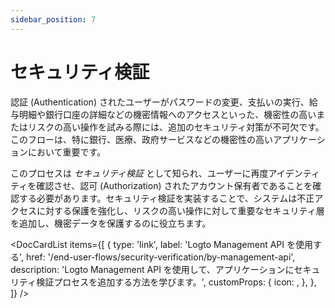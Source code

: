 ```yaml
---
sidebar_position: 7
---
```



# セキュリティ検証

認証 (Authentication) されたユーザーがパスワードの変更、支払いの実行、給与明細や銀行口座の詳細などの機密情報へのアクセスといった、機密性の高いまたはリスクの高い操作を試みる際には、追加のセキュリティ対策が不可欠です。このフローは、特に銀行、医療、政府サービスなどの機密性の高いアプリケーションにおいて重要です。

このプロセスは _セキュリティ検証_ として知られ、ユーザーに再度アイデンティティを確認させ、認可 (Authorization) されたアカウント保有者であることを確認する必要があります。セキュリティ検証を実装することで、システムは不正アクセスに対する保護を強化し、リスクの高い操作に対して重要なセキュリティ層を追加し、機密データを保護するのに役立ちます。

<DocCardList
  items={[
    {
      type: 'link',
      label: 'Logto Management API を使用する',
      href: '/end-user-flows/security-verification/by-management-api',
      description:
        'Logto Management API を使用して、アプリケーションにセキュリティ検証プロセスを追加する方法を学びます。',
      customProps: {
        icon: <SecurityIcon />,
      },
    },
  ]}
/>
